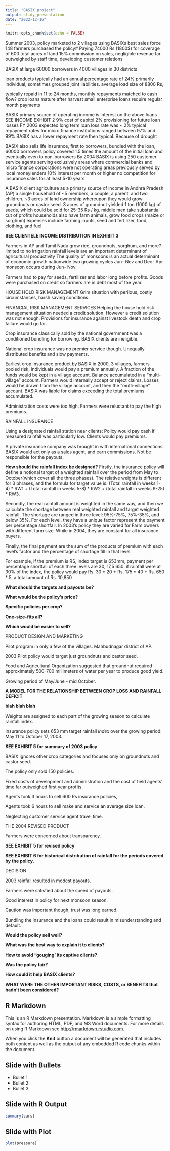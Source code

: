 ```yaml
---
title: "BASIX project"
output: slidy_presentation
date: "2022-12-16"
---
```


```r
knitr::opts_chunk$set(echo = FALSE)
```

Summer 2003, policy marketed to 2 villages using BASIXs best sales force 148 farmers purchased the policy# Paying 74000 Rs (1800\$) for coverage of 600 total acres of land 15% commission on sales, negligible revenue far outweighed by staff time, developing customer relations

BASIX at large 60000 borrowers in 4000 villages in 30 districts

loan products typically had an annual percentage rate of 24% primarily individual, sometimes grouped joint liabilities. average load size of 8800 Rs,

typically repaid in 11 to 24 months, monthly repayments matched to cash flow? crop loans mature after harvest small enterprise loans require regular month payments

BASIX primary source of operating income is interest on the above loans SEE INCOME EXHIBIT 2 9% cost of capitol 2% provisioning for future loan losses FY 2003 expected long term loan loss rate was \~ 2% typical repayment rates for micro finance institutions ranged between 97% and 99% BASIX has a lower repayment rate then typical. Because of drought

BASIX also sells life insurance, first to borrowers, bundled with the loan, 60000 borrowers policy covered 1.5 times the amount of the initial loan and eventually even to non-borrowers By 2004 BASIX is using 250 customer service agents serving exclusively areas where commercial banks and micro finance corporations were not operating areas previously served by local moneylenders 10% interest per month or higher no competition for insurance sales for at least 5-10 years

A BASIX client agriculture as a primary source of income in Andhra Pradesh (AP) a single household of \~5 members, a couple, a parent, and two children. \~3 acres of land ownership whereupon they would grow groundnuts or castor seed. 3 acres of groundnut yielded 1 ton (1000 kg) of seeds, which could be sold for 25-35 Rs / kg. middle men take substantial cut of profits households also have farm animals, grow food crops (maize or sorghum) expenses include farming inputs, seed and fertilizer, food, clothing, and fuel

**SEE CLIENTELE INCOME DISTRIBUTION IN EXHIBIT 3**

Farmers in AP and Tamil Nadu grow rice, groundnuts, sorghum, and more? limited to no irrigation rainfall levels are an important determinant of agricultural productivity The quality of monsoons is an actual determinant of economic growth nationwide two growing cycles Jun- Nov and Dec- Apr monsoon occurs during Jun- Nov

Farmers had to pay for seeds, fertilizer and labor long before profits. Goods were purchased on credit so farmers are in debt most of the year.

HOUSE HOLD RISK MANAGEMENT Grim situation with perilous, costly circumstances, harsh saving conditions.

FINANCIAL RISK MANAGEMENT SERVICES Helping the house hold risk management situation needed a credit solution. However a credit solution was not enough. Provisions for insurance against livestock death and crop failure would go far.

Crop insurance classically sold by the national government was a conditioned bundling for borrowing. BASIX clients are ineligible.

National crop insurance was no premier service though. Unequally distributed benefits and slow payments.

Earliest crop insurance product by BASIX in 2000, 3 villages, farmers pooled risk, individuals would pay a premium annually. A fraction of the funds would be kept in a village account. Balance accumulated in a "multi-village" account. Farmers would internally accept or reject claims. Losses would be drawn from the village account, and then the "mutli-village" account. BASIX was liable for claims exceeding the total premiums accumulated.

Administration costs were too high. Farmers were reluctant to pay the high premiums.

RAINFALL INSURANCE

Using a designated rainfall station near clients: Policy would pay cash if measured rainfall was particularly low. Clients would pay premiums.

A private insurance company was brought in with international connections. BASIX would act only as a sales agent, and earn commissions. Not be responsible for the payouts.

**How should the rainfall index be designed?**
Firstly, the insurance policy will define a notional target of a weighted rainfall over the period from May to October(which cover all the three phases). The relative weights is different for 3 phrases, and the formula for target value is: 
(Total rainfall in weeks 1-4) * RW1 + (Total rainfall in weeks 5-8) * RW2 + (total rainfall
in weeks 9-25) * RW3.

Secondly, the real rainfall amount is weighted in the same way, and then we calculate the shortage between real weighted rainfall  and target weighted rainfall. The shortage are ranged in three level: 95%-75%, 75%-35%, and below 35%. For each level, they have a unique factor represent the payment per percentage shortfall. In 2003's policy they are varied for Farm owners with different farm size. While in 2004, they are constant for all insurance buyers.

Finally, the final payment are the sum of the products of premium with each level's factor and the percentage of shortage fill in that level. 

For example, if the premium is RS, index target is 653mm, payment per percentage shortfall of each three levels are
30, 17,5 650. if rainfall were at 30% of the index, the policy would pay Rs. 30 * 20 + Rs. 175 * 40 + Rs. 650 * 5, a total amount of Rs. 10,850

**What should the targets and payouts be?**

**What would be the policy's price?**

**Specific policies per crop?**

**One-size-fits all?**

**Which would be easier to sell?**

PRODUCT DESIGN AND MARKETING

Pilot program in only a few of the villages. Mahbudnagar district of AP.

2003 Pilot policy would target just groundnuts and castor seed.

Food and Agricultural Organization suggested that groundnut required approximately 500-700 millimeters of water per year to produce good yield.

Growing period of May/June - mid October.

**A MODEL FOR THE RELATIONSHIP BETWEEN CROP LOSS AND RAINFALL DEFICIT**

**blah blah blah**

Weights are assigned to each part of the growing season to calculate rainfall index.

Insurance policy sets 653 mm target rainfall *index* over the growing period: May 11 to October 17, 2003.

**SEE EXHIBIT 5 for summary of 2003 policy**

BASIX ignores other crop categories and focuses only on groundnuts and castor seed.

The policy only sold 150 policies.

Fixed costs of development and administration and the cost of field agents' time far outweighed first year profits.

Agents took 3 hours to sell 600 Rs insurance policies,

Agents took 6 hours to sell make and service an average size loan.

Neglecting customer service agent travel time.

THE 2004 REVISED PRODUCT

Farmers were concerned about transparency.

**SEE EXHIBIT 5 for revised policy**

**SEE EXHIBIT 6 for historical distribution of rainfall for the periods covered by the policy.**

DECISION

2003 rainfall resulted in modest payouts.

Farmers were satisfied about the speed of payouts.

Good interest in policy for next monsoon season.

Caution was important though, trust was long earned.

Bundling the insurance and the loans could result in misunderstanding and default.

**Would the policy sell well?**

**What was the best way to explain it to clients?**

**How to avoid "gouging' its captive clients?**

**Was the policy fair?**

**How could it help BASIX clients?**

**WHAT WERE THE OTHER IMPORTANT RISKS, COSTS, or BENEFITS that hadn't been considered?**

## R Markdown

This is an R Markdown presentation. Markdown is a simple formatting syntax for authoring HTML, PDF, and MS Word documents. For more details on using R Markdown see <http://rmarkdown.rstudio.com>.

When you click the **Knit** button a document will be generated that includes both content as well as the output of any embedded R code chunks within the document.

## Slide with Bullets

-   Bullet 1
-   Bullet 2
-   Bullet 3

## Slide with R Output

```r
summary(cars)
```

## Slide with Plot

```r
plot(pressure)
```
